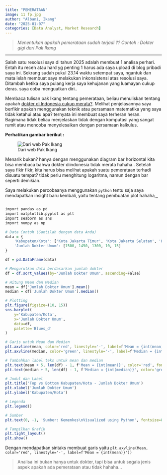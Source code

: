 ```yaml
---
title: "PEMERATAAN"
image: 11 fp.jpg
author: "Albani, Ikang"
date: "2025-01-07"
categories: [Data Analyst, Market Research]
---
```

> *Menentukan apakah pemerataan sudah terjadi ?? Contoh : Dokter gigi dari Pak Ikang*

-------

Salah satu resolusi saya di tahun 2025 adalah membuat 1 analisa perhari. Entah itu receh atau hard yg penting 1 harus ada saya upload di blog pribadi saya ini. Sekrang sudah pukul 23.14 waktu setempat saya, ngantuk dan mata lelah membuat saya melakukan inkonsistensi atas resolusi saya. Ditambah ketika saya pulang kerja saya kehujanan yang luamayan cukup deras. saya coba menguatkan diri..

Membaca tulisan pak Ikang tentang pemerataan, beliau menuliskan tentang apakah [dokter di Indonesia cukup merata?](https://ikanx101.com/blog/dokter-merata/). Melihat penjelasannya saya berfikir apakah menggunakan teknik atau persamaan matematika yang saya tidak ketahui atau apa? ternyata ini membuat saya terheran heran. Bagimana tidak beliau menjelaskan tidak dengan komputasi yang sangat rumit atau mencoba menyelesaikan dengan persamaan kalkulus.

**Perhatikan gambar berikut :**

![Dari web Pak Ikang](11 a.png)

Menarik bukan? hanya dengan menggunakan diagram bar horizontal kita bisa membaca bahwa dokter diindonesia tidak merata hahaha.. Setelah saya fikir fikir, kita harus bisa melihat apakah suatu pemerataan terhadi disuatu tempat? tidak perlu menghitung logaritma, namun dengan bar seperti demikian.

Saya melakukan percobaanya menggunakan `python` tentu saja saya mendapatkan insight baru kembali, yaitu tentang pembuatan plot hahaha,,,

```r

import pandas as pd
import matplotlib.pyplot as plt
import seaborn as sns
import numpy as np

# Data Contoh (Gantilah dengan data Anda)
data = {
    'Kabupaten/Kota': ['Kota Jakarta Timur', 'Kota Jakarta Selatan', 'Kota Surabaya', 'Maybrat', 'Pegunungan Arfak'],
    'Jumlah Dokter Umum': [1500, 1450, 1300, 10, 15]
}

df = pd.DataFrame(data)

# Mengurutkan data berdasarkan jumlah dokter
df = df.sort_values(by='Jumlah Dokter Umum', ascending=False)

# Hitung Mean dan Median
mean = df['Jumlah Dokter Umum'].mean()
median = df['Jumlah Dokter Umum'].median()

# Plotting
plt.figure(figsize=(10, 15))
sns.barplot(
    y='Kabupaten/Kota',
    x='Jumlah Dokter Umum',
    data=df,
    palette='Blues_d'
)

# Garis untuk Mean dan Median
plt.axvline(mean, color='red', linestyle='-', label=f'Mean = {int(mean)}')
plt.axvline(median, color='green', linestyle='-', label=f'Median = {int(median)}')

# Tambahkan label teks untuk mean dan median
plt.text(mean + 5, len(df) - 1, f'Mean = {int(mean)}', color='red', fontsize=10)
plt.text(median + 5, len(df) - 1, f'Median = {int(median)}', color='green', fontsize=10)

# Judul dan Label
plt.title('Top vs Bottom Kabupaten/Kota - Jumlah Dokter Umum')
plt.xlabel('Jumlah Dokter Umum')
plt.ylabel('Kabupaten/Kota')

# Legenda
plt.legend()

# Sumber
plt.text(0, -1, 'Sumber: Kemenkes\nVisualized using Python', fontsize=8)

# Tampilkan Grafik
plt.tight_layout()
plt.show()
```

Dengan mendapatkan sintaks membuat garis yaitu `plt.axvline(Mean, color='red', linestyle='-', label=f'Mean = {int(mean)}'))`

> Analisa ini bukan hanya untuk dokter, tapi bisa untuk segala jenis aspek apakah ada pemerataan atau tidak hahaha...